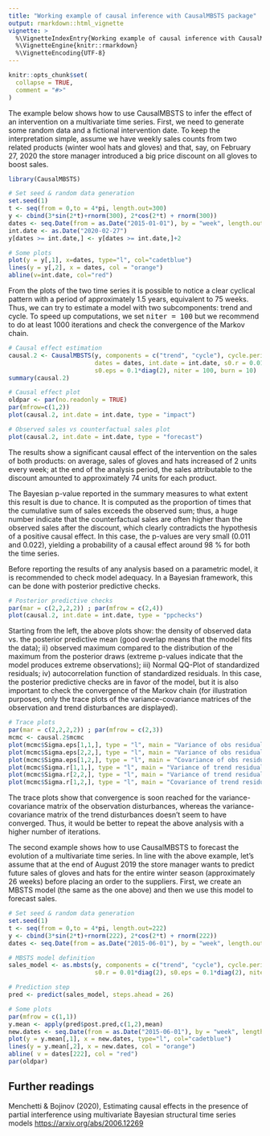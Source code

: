 ---
title: "Working example of causal inference with CausalMBSTS package"
output: rmarkdown::html_vignette
vignette: >
  %\VignetteIndexEntry{Working example of causal inference with CausalMBSTS package}
  %\VignetteEngine{knitr::rmarkdown}
  %\VignetteEncoding{UTF-8}
---

```{r setup, include = FALSE}
knitr::opts_chunk$set(
  collapse = TRUE,
  comment = "#>"
)
```

The example below shows how to use CausalMBSTS to infer the effect of an intervention on a multivariate time series. First, we need to generate some random data and a fictional intervention date. To keep the interpretation simple, assume we have weekly sales counts from two related products (winter wool hats and gloves) and that, say, on February 27, 2020 the store manager introduced a big price discount on all gloves to boost sales. 

```{r, fig.height = 5, fig.width = 7}
library(CausalMBSTS)

# Set seed & random data generation
set.seed(1)
t <- seq(from = 0,to = 4*pi, length.out=300)
y <- cbind(3*sin(2*t)+rnorm(300), 2*cos(2*t) + rnorm(300))
dates <- seq.Date(from = as.Date("2015-01-01"), by = "week", length.out=300)
int.date <- as.Date("2020-02-27")
y[dates >= int.date,] <- y[dates >= int.date,]+2

# Some plots
plot(y = y[,1], x=dates, type="l", col="cadetblue")
lines(y = y[,2], x = dates, col = "orange")
abline(v=int.date, col="red")
```

From the plots of the two time series it is possible to notice a clear cyclical pattern with a period of approximately 1.5 years, equivalent to 75 weeks. Thus, we can try to estimate a model with two subcomponents: trend and cycle. To speed up computations, we set <tt>niter = 100</tt> but we recommend to do at least 1000 iterations and check the convergence of the Markov chain. 

```{r, fig.height = 3, fig.width = 7}
# Causal effect estimation
causal.2 <- CausalMBSTS(y, components = c("trend", "cycle"), cycle.period = 75,
                        dates = dates, int.date = int.date, s0.r = 0.01*diag(2),
                        s0.eps = 0.1*diag(2), niter = 100, burn = 10)
summary(causal.2)

# Causal effect plot
oldpar <- par(no.readonly = TRUE)
par(mfrow=c(1,2))
plot(causal.2, int.date = int.date, type = "impact")

# Observed sales vs counterfactual sales plot
plot(causal.2, int.date = int.date, type = "forecast")
```

The results show a significant causal effect of the intervention on the sales of both products: on average, sales of gloves and hats increased of 2 units every week; at the end of the analysis period, the sales attributable to the discount amounted to approximately 74 units for each product. 

The Bayesian p-value reported in the summary measures to what extent this result is due to chance. It is computed as the proportion of times that the cumulative sum of sales exceeds the observed sum; thus, a huge number indicate that the counterfactual sales are often higher than the observed sales after the discount, which clearly contradicts the hypothesis of a positive causal effect. In this case, the p-values are very small (0.011 and 0.022), yielding a probability of a causal effect around 98 % for both the time series. 

Before reporting the results of any analysis based on a parametric model, it is recommended to check model adequacy. In a Bayesian framework, this can be done with posterior predictive checks. 

```{r, fig.height = 3, fig.width = 8}
# Posterior predictive checks
par(mar = c(2,2,2,2)) ; par(mfrow = c(2,4))
plot(causal.2, int.date = int.date, type = "ppchecks")
```

Starting from the left, the above plots show: the density of observed data vs. the posterior predictive mean (good overlap means that the model fits the data); ii) observed maximum compared to the distribution of the maximum from the posterior draws (extreme p-values indicate that the model produces extreme observations); iii) Normal QQ-Plot of standardized residuals; iv) autocorrelation function of standardized residuals. In this case, the posterior predictive checks are in favor of the model, but it is also important to check the convergence of the Markov chain (for illustration purposes, only the trace plots of the variance-covariance matrices of the observation and trend disturbances are displayed).

```{r, fig.height = 3, fig.width = 8}
# Trace plots
par(mar = c(2,2,2,2)) ; par(mfrow = c(2,3))
mcmc <- causal.2$mcmc
plot(mcmc$Sigma.eps[1,1,], type = "l", main = "Variance of obs residuals Y1")
plot(mcmc$Sigma.eps[2,2,], type = "l", main = "Variance of obs residuals Y2")
plot(mcmc$Sigma.eps[1,2,], type = "l", main = "Covariance of obs residuals")
plot(mcmc$Sigma.r[1,1,], type = "l", main = "Variance of trend residuals Y1")
plot(mcmc$Sigma.r[2,2,], type = "l", main = "Variance of trend residuals Y2")
plot(mcmc$Sigma.r[1,2,], type = "l", main = "Covariance of trend residuals")
```

The trace plots show that convergence is soon reached for the variance-covariance matrix of the observation disturbances, whereas the variance-covariance matrix of the trend disturbances doesn't seem to have converged. Thus, it would be better to repeat the above analysis with a higher number of iterations.

The second example shows how to use CausalMBSTS to forecast the evolution of a multivariate time series. In line with the above example, let's assume that at the end of August 2019 the store manager wants to predict future sales of gloves and hats for the entire winter season (approximately 26 weeks) before placing an order to the suppliers. First, we create an MBSTS model (the same as the one above) and then we use this model to forecast sales.

```{r, fig.height = 5, fig.width = 7}
# Set seed & random data generation
set.seed(1)
t <- seq(from = 0,to = 4*pi, length.out=222)
y <- cbind(3*sin(2*t)+rnorm(222), 2*cos(2*t) + rnorm(222))
dates <- seq.Date(from = as.Date("2015-06-01"), by = "week", length.out=222)

# MBSTS model definition
sales_model <- as.mbsts(y, components = c("trend", "cycle"), cycle.period = 75,
                        s0.r = 0.01*diag(2), s0.eps = 0.1*diag(2), niter = 100, burn = 10) 

# Prediction step
pred <- predict(sales_model, steps.ahead = 26)

# Some plots
par(mfrow = c(1,1))
y.mean <- apply(pred$post.pred,c(1,2),mean)
new.dates <- seq.Date(from = as.Date("2015-06-01"), by = "week", length.out=248)
plot(y = y.mean[,1], x = new.dates, type="l", col="cadetblue")
lines(y = y.mean[,2], x = new.dates, col = "orange")
abline( v = dates[222], col = "red")
par(oldpar)
```

## Further readings
Menchetti \& Bojinov (2020), Estimating causal effects in the presence of partial interference using multivariate Bayesian structural time series models <https://arxiv.org/abs/2006.12269>
